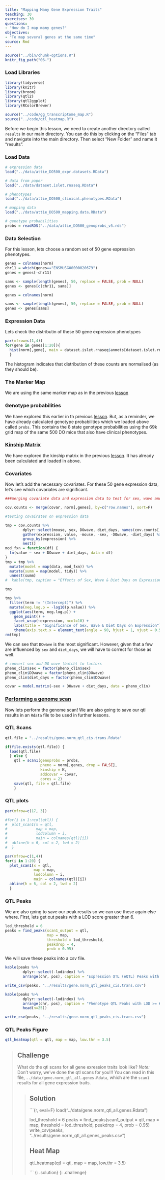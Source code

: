 ```yaml
---
title: "Mapping Many Gene Expression Traits"
teaching: 30
exercises: 30
questions:
- "How do I map many genes?"
objectives:
- "To map several genes at the same time"
source: Rmd
---
```


```r
source("../bin/chunk-options.R")
knitr_fig_path("06-")
```

### Load Libraries  

```r
library(tidyverse)
library(knitr)
library(broom)
library(qtl2)
library(qtl2ggplot)
library(RColorBrewer)

source("../code/gg_transcriptome_map.R")
source("../code/qtl_heatmap.R")
```

Before we begin this lesson, we need to create another directory called `results` in our main directory.  You can do this by clicking on the "Files" tab and navigate into the main directory.  Then select "New Folder" and name it "results".

### Load Data

```r
# expression data
load("../data/attie_DO500_expr.datasets.RData")

# data from paper
load("../data/dataset.islet.rnaseq.RData")

# phenotypes
load("../data/attie_DO500_clinical.phenotypes.RData")

# mapping data
load("../data/attie_DO500_mapping.data.RData")

# genotype probabilities
probs = readRDS("../data/attie_DO500_genoprobs_v5.rds")
```

### Data Selection

For this lesson, lets choose a random set of 50 gene expression phenotypes.

```r
genes = colnames(norm)
chr11 = which(genes=="ENSMUSG00000020679")
genes = genes[-chr11]

sams <- sample(length(genes), 50, replace = FALSE, prob = NULL)
genes <- genes[c(chr11, sams)]
```

```r
genes = colnames(norm)

sams <- sample(length(genes), 50, replace = FALSE, prob = NULL)
genes <- genes[sams]

```

### Expression Data

Lets check the distributin of these 50 gene expression phenotypes

```r
par(mfrow=c(1,4))
for(gene in genes[1:20]){
  hist(norm[,gene], main = dataset.islet.rnaseq$annots[dataset.islet.rnaseq$annots$gene_id == gene,]$symbol)
  }

```
The histogram indicates that distribution of these counts are normalised (as they should be).

### The Marker Map  

We are using the same marker map as in the previous [lesson](https://smcclatchy.github.io/gene-expression-qtl/04-review-mapping-steps/index.html#the-marker-map)


### Genotype probabilities  

We have explored this earlier in th previous [lesson](https://smcclatchy.github.io/gene-expression-qtl/04-review-mapping-steps/index.html#genotype-probabilities).  But, as a reminder, we have already calculated genotype probabilities which we loaded above called `probs`.  This contains the 8 state genotype probabilities using the 69k grid  map of the same 500 DO mice that also have clinical phenotypes. 


### [Kinship Matrix](https://smcclatchy.github.io/mapping/04-calc-kinship/)

We have explored the kinship matrix in the previous [lesson](https://smcclatchy.github.io/gene-expression-qtl/04-review-mapping-steps/index.html#kinship-matrix). It has already been calculated and loaded in above. 


### Covariates    

Now let's add the necessary covariates. For these 50 gene expression data, let's see which covariates are significant.

```r

###merging covariate data and expression data to test for sex, wave and diet_days.

cov.counts <- merge(covar, norm[,genes], by=c("row.names"), sort=F)

#testing covairates on expression data

tmp = cov.counts %>%
        dplyr::select(mouse, sex, DOwave, diet_days, names(cov.counts[,genes])) %>%
        gather(expression, value, -mouse, -sex, -DOwave, -diet_days) %>%
        group_by(expression) %>%
        nest()
mod_fxn = function(df) {
  lm(value ~ sex + DOwave + diet_days, data = df)
}
tmp = tmp %>%
  mutate(model = map(data, mod_fxn)) %>%
  mutate(summ = map(model, tidy)) %>%
  unnest(summ) 
#  kable(tmp, caption = "Effects of Sex, Wave & Diet Days on Expression")

tmp

tmp %>%
  filter(term != "(Intercept)") %>%
  mutate(neg.log.p = -log10(p.value)) %>%
  ggplot(aes(term, neg.log.p)) +
    geom_point() +
    facet_wrap(~expression, ncol=10) +
    labs(title = "Significance of Sex, Wave & Diet Days on Expression") +
    theme(axis.text.x = element_text(angle = 90, hjust = 1, vjust = 0.5)) +
rm(tmp)

```

We can see that `DOwave` is the most significant.  However, given that a few are influenced by `sex` and `diet_days`, we will have to correct for those as well. 


```r

# convert sex and DO wave (batch) to factors
pheno_clin$sex = factor(pheno_clin$sex)
pheno_clin$DOwave = factor(pheno_clin$DOwave)
pheno_clin$diet_days = factor(pheno_clin$DOwave)

covar = model.matrix(~sex + DOwave + diet_days, data = pheno_clin)

```

### [Performing a genome scan](https://smcclatchy.github.io/mapping/06-perform-genome-scan/) 

Now lets perform the genome scan!  We are also going to save our qtl results in an `Rdata` file to be used in further lessons. 

### QTL Scans

```r

qtl.file = "../results/gene.norm_qtl_cis.trans.Rdata"

if(file.exists(qtl.file)) {
  load(qtl.file)
  } else {
    qtl = scan1(genoprobs = probs, 
                pheno = norm[,genes, drop = FALSE],
                kinship = K, 
                addcovar = covar, 
                cores = 2)
    save(qtl, file = qtl.file)
    }

```

### QTL plots

```r
par(mfrow=c(17, 3))

#for(i in 1:ncol(qtl)) {
#  plot_scan1(x = qtl, 
#             map = map, 
#             lodcolumn = i, 
#             main = colnames(qtl)[i])
#  abline(h = 6, col = 2, lwd = 2)
#  }
```

```r
par(mfrow=c(1,4))
for(i in 1:20) {
  plot_scan1(x = qtl, 
             map = map, 
             lodcolumn = i, 
             main = colnames(qtl)[i])
  abline(h = 6, col = 2, lwd = 2)
  }
```

### QTL Peaks

We are also going to save our peak results so we can use these again else where.  First, lets get out peaks with a LOD score greater than 6. 

```r
lod_threshold = 6
peaks = find_peaks(scan1_output = qtl, 
                   map = map, 
                   threshold = lod_threshold, 
                   peakdrop = 4, 
                   prob = 0.95)
```

We will save these peaks into a csv file. 

```r
kable(peaks %>% 
        dplyr::select(-lodindex) %>% 
        arrange(chr, pos), caption = "Expression QTL (eQTL) Peaks with LOD >= 6")

write_csv(peaks, "../results/gene.norm_qtl_peaks_cis.trans.csv")
```

```r
kable(peaks %>% 
        dplyr::select(-lodindex) %>% 
        arrange(chr, pos), caption = "Phenotype QTL Peaks with LOD >= 6" %>%
        head(n=25))

write_csv(peaks, "../results/gene.norm_qtl_peaks_cis.trans.csv")
```

### QTL Peaks Figure

```r

qtl_heatmap(qtl = qtl, map = map, low.thr = 3.5)

```

> ## Challenge
> What do the qtl scans for all gene exression traits look like? *Note:* Don't worry, we've done the qtl scans for you!!!
> You can read in this file, `../data/gene.norm_qtl_all.genes.Rdata`, which are the `scan1` results for all gene expression traits. 
>
> > ## Solution
> > 
> > ```{r, eval=F}
> > load("../data/gene.norm_qtl_all.genes.Rdata")
> >
> > lod_threshold = 6
> > peaks = find_peaks(scan1_output = qtl, 
> >                map = map, 
> >                threshold = lod_threshold, 
> >                peakdrop = 4, 
> >                prob = 0.95)
> > write_csv(peaks, "../results/gene.norm_qtl_all.genes_peaks.csv")
> >
> > ## Heat Map
> > qtl_heatmap(qtl = qtl, map = map, low.thr = 3.5)
> >
> > ```
> {: .solution}
{: .challenge}